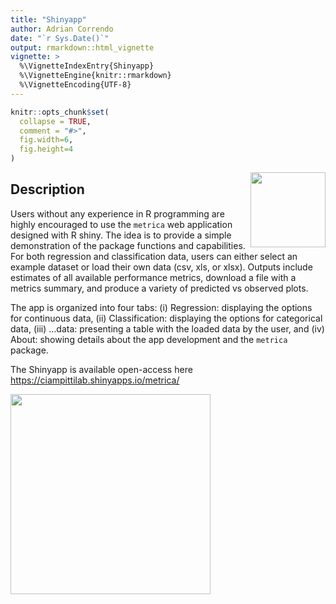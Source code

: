 ```yaml
---
title: "Shinyapp"
author: Adrian Correndo
date: "`r Sys.Date()`"
output: rmarkdown::html_vignette
vignette: >
  %\VignetteIndexEntry{Shinyapp}
  %\VignetteEngine{knitr::rmarkdown}
  %\VignetteEncoding{UTF-8}
---
```


```r
knitr::opts_chunk$set(
  collapse = TRUE,
  comment = "#>",
  fig.width=6, 
  fig.height=4
)
```

<img src="../man/figures/metrica_logo.png" align="right" height="120" style="float:right; height:120px;"/>

## Description

Users without any experience in R programming are highly encouraged to use the `metrica` web application designed with R shiny. The idea is to provide a simple demonstration of the package functions and capabilities. For both regression and classification data, users can either select an example dataset or load their own data (csv, xls, or xlsx). Outputs include estimates of all available performance metrics, download a file with a metrics summary, and produce a variety of predicted vs observed plots. <br/>

The app is organized into four tabs: (i) Regression: displaying the options for continuous data, (ii) Classification: displaying the options for categorical data, (iii) ...data: presenting a table with the loaded data by the user, and (iv) About: showing details about the app development and the `metrica` package. <br/>

The Shinyapp is available open-access here [https://ciampittilab.shinyapps.io/metrica/](https://ciampittilab.shinyapps.io/metrica/)

<img src="../man/figures/shinyapp.png" align="center" height="320" style="float:center; height:320px;"/>

